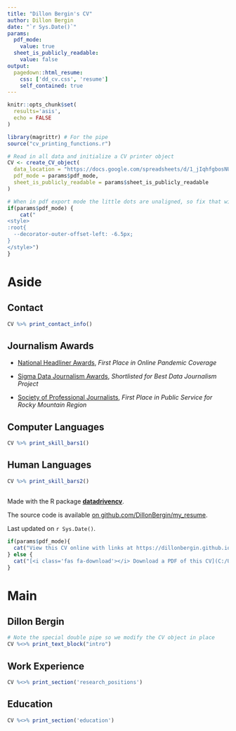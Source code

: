 ```yaml
---
title: "Dillon Bergin's CV"
author: Dillon Bergin
date: "`r Sys.Date()`"
params:
  pdf_mode:
    value: true
  sheet_is_publicly_readable:
    value: false
output:
  pagedown::html_resume:
    css: ['dd_cv.css', 'resume']
    self_contained: true
---
```


```r
knitr::opts_chunk$set(
  results='asis', 
  echo = FALSE
)

library(magrittr) # For the pipe
source("cv_printing_functions.r")

# Read in all data and initialize a CV printer object
CV <- create_CV_object(
  data_location = "https://docs.google.com/spreadsheets/d/1_jIqhfgbosNUrRqRKxi3Z7xMU4bFXyCV1kbFUH9d3Mk/edit?usp=sharing",  
  pdf_mode = params$pdf_mode,
  sheet_is_publicly_readable = params$sheet_is_publicly_readable
)

```


```r
# When in pdf export mode the little dots are unaligned, so fix that with some conditional CSS.
if(params$pdf_mode) {
    cat("
<style>
:root{
  --decorator-outer-offset-left: -6.5px;
}
</style>")
}
```


Aside
================================================================================
Contact {#contact}
--------------------------------------------------------------------------------

```r
CV %>% print_contact_info()
```

Journalism Awards {#awards}
--------------------------------------------------------------------------------
- [National Headliner Awards](https://www.muckrock.com/news/archives/2022/may/02/muckrock-wins-headliners/), *First Place in Online Pandemic Coverage*

- [Sigma Data Journalism Awards](https://brown.columbia.edu/uncounted-shortlisted-for-best-data-project-by-the-sigma-awards/), *Shortlisted for Best Data Journalism Project*

- [Society of Professional Journalists](https://twitter.com/SearchlightNM/status/1513993070735335425), *First Place in Public Service for Rocky Mountain Region*


Computer Languages {#skills1}
--------------------------------------------------------------------------------

```r
CV %>% print_skill_bars1()
```

Human Languages {#skills2}
--------------------------------------------------------------------------------

```r
CV %>% print_skill_bars2()

```


{#nothing}
--------------------------------------------------------------------------------
Made with the R package [**datadrivencv**](https://github.com/nstrayer/datadrivencv). 

The source code is available [on github.com/DillonBergin/my_resume](https://github.com/DillonBergin/my_resume).

Last updated on `r Sys.Date()`.

```r
if(params$pdf_mode){
  cat("View this CV online with links at https://dillonbergin.github.io/my_resume/")
} else {
  cat("[<i class='fas fa-download'></i> Download a PDF of this CV](C:/Users/newsd/home/personal/resume/my_resume/my_resume.pdf/C:/Users/newsd/home/personal/resume/my_resume/C:/Users/newsd/home/personal/resume/my_resume)")
}
```

Main
================================================================================

Dillon Bergin {#title}
--------------------------------------------------------------------------------

```r
# Note the special double pipe so we modify the CV object in place
CV %<>% print_text_block("intro") 
```

Work Experience {data-icon=newspaper data-concise=true}
--------------------------------------------------------------------------------

```r
CV %<>% print_section('research_positions')
```



Education {data-icon=graduation-cap data-concise=true}
--------------------------------------------------------------------------------

```r
CV %<>% print_section('education')
```





